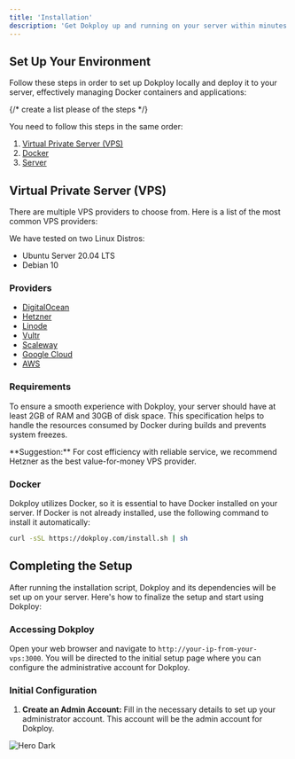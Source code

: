 ```yaml
---
title: 'Installation'
description: 'Get Dokploy up and running on your server within minutes with this easy-to-follow installation guide.'
---
```


## Set Up Your Environment

Follow these steps in order to set up Dokploy locally and deploy it to your server, effectively managing Docker containers and applications:

{/* create a list please of the steps  */}

You need to follow this steps in the same order:

1. [Virtual Private Server (VPS)](#virtual-private-server-vps)
2. [Docker](#docker)
3. [Server](#server)



## Virtual Private Server (VPS)

There are multiple VPS providers to choose from. Here is a list of the most common VPS providers:

We have tested on two Linux Distros:

- Ubuntu Server 20.04 LTS
- Debian 10


### Providers

- [DigitalOcean](https://www.digitalocean.com/pricing/droplets#basic-droplets)
- [Hetzner](https://www.hetzner.com/cloud/)
- [Linode](https://www.linode.com/es/pricing/#compute-shared)
- [Vultr](https://www.vultr.com/pricing/#cloud-compute)
- [Scaleway](https://www.scaleway.com/en/pricing/?tags=baremetal,available)
- [Google Cloud](https://cloud.google.com/)
- [AWS](https://aws.amazon.com/ec2/pricing/)


### Requirements

To ensure a smooth experience with Dokploy, your server should have at least 2GB of RAM and 30GB of disk space. This specification helps to handle the resources consumed by Docker during builds and prevents system freezes.


<Info>
 **Suggestion:** For cost efficiency with reliable service, we recommend Hetzner as the best value-for-money VPS provider.
</Info>


### Docker

Dokploy utilizes Docker, so it is essential to have Docker installed on your server. If Docker is not already installed, use the following command to install it automatically:

```bash
curl -sSL https://dokploy.com/install.sh | sh
```

## Completing the Setup

After running the installation script, Dokploy and its dependencies will be set up on your server. Here's how to finalize the setup and start using Dokploy:

### Accessing Dokploy

Open your web browser and navigate to `http://your-ip-from-your-vps:3000`. You will be directed to the initial setup page where you can configure the administrative account for Dokploy.

### Initial Configuration

1. **Create an Admin Account:** Fill in the necessary details to set up your administrator account. This account will be the admin account for Dokploy.

<img
    className="hidden dark:block"
    src="/images/setup.png"
    alt="Hero Dark"
    />

